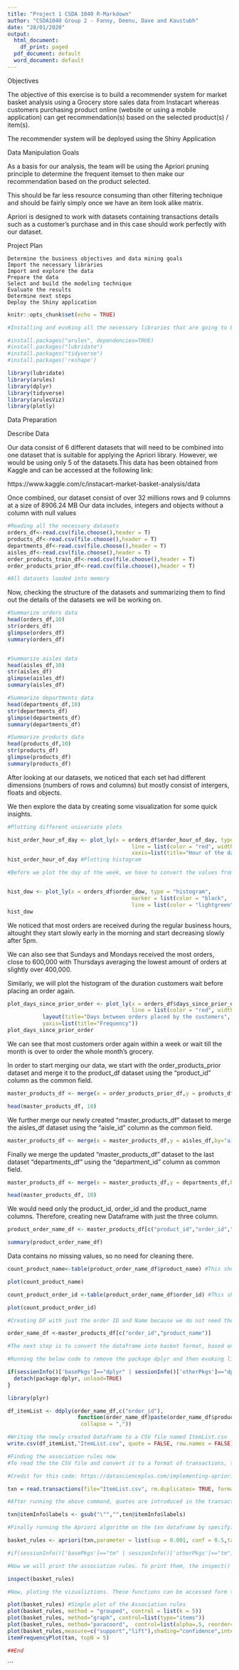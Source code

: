 ---
title: "Project 1 CSDA 1040 R-Markdown"
author: "CSDA1040 Group 2 - Fanny, Deenu, Dave and Kaustubh"
date: "28/01/2020"
output:
  html_document:
    df_print: paged
  pdf_document: default
  word_document: default
---

Objectives

The objective of this exercise is to build a recommender system for market basket analysis using a Grocery store sales data from Instacart whereas customers purchasing product online (website or using a mobile application) can get recommendation(s) based on the selected product(s) / item(s).

The recommender system will be deployed using the Shiny Application

Data Manipulation Goals

As a basis for our analysis, the team will be using the Apriori pruning principle to determine the frequent itemset to then make our recommendation based on the product selected.

This should be far less resource consuming than other filtering technique and should be fairly simply once we have an item look alike matrix.

Apriori is designed to work with datasets containing transactions details such as a customer's purchase and in this case should work perfectly with our dataset.

Project Plan

    Determine the business objectives and data mining goals
    Import the necessary libraries
    Import and explore the data
    Prepare the data
    Select and build the modeling technique
    Evaluate the results
    Determine next steps
    Deploy the Shiny application


```{r setup, include=FALSE}
knitr::opts_chunk$set(echo = TRUE)

#Installing and evoking all the necessary libraries that are going to be used for data analysis as well as for running Apriori principle (ML)

#install.packages("arules", dependencies=TRUE)
#install.packages("lubridate")
#install.packages("tidyverse")
#install.packages('reshape')

library(lubridate)
library(arules)
library(dplyr)
library(tidyverse)
library(arulesViz)
library(plotly)
```

Data Preparation

Describe Data

Our data consist of 6 different datasets that will need to be combined into one dataset that is suitable for applying the Apriori library. However, we would be using only 5 of the datasets.This data has been obtained from Kaggle and can be accessed at the following link:

https://www.kaggle.com/c/instacart-market-basket-analysis/data

Once combined, our dataset consist of over 32 millions rows and 9 columns at a size of 8906.24 MB
Our data includes, integers and objects without a column with null values

```{r}
#Reading all the necessary datasets
orders_df<-read.csv(file.choose(),header = T)
products_df<-read.csv(file.choose(),header = T)
departments_df<-read.csv(file.choose(),header = T)
aisles_df<-read.csv(file.choose(),header = T)
order_products_train_df<-read.csv(file.choose(),header = T)
order_products_prior_df<-read.csv(file.choose(),header = T)

#All datasets loaded into memory
```
Now, checking the structure of the datasets and summarizing them to find out the details of the datasets we will be working on.

```{r}

#Summarize orders data
head(orders_df,10)
str(orders_df)
glimpse(orders_df)
summary(orders_df)


#Summarize aisles data
head(aisles_df,10)
str(aisles_df)
glimpse(aisles_df)
summary(aisles_df)

#Summarize departments data
head(departments_df,10)
str(departments_df)
glimpse(departments_df)
summary(departments_df)

#Summarize products data
head(products_df,10)
str(products_df)
glimpse(products_df)
summary(products_df)
```
After looking at our datasets, we noticed that each set had different dimensions (numbers of rows and columns) but mostly consist of intergers, floats and objects.

We then explore the data by creating some visualization for some quick insights.

```{r}

#Plotting different univariate plots

hist_order_hour_of_day <- plot_ly(x = orders_df$order_hour_of_day, type = "histogram",                                            marker = list(color = "grey",
                                       line = list(color = "red", width = 2))) %>% layout(title="Distribution of orders according to hours of the day", 
                                       xaxis=list(title="Hour of the day in 24 HR",                                               yaxis=list(title="Frequency")))
hist_order_hour_of_day #Plotting histogram

#Before we plot the day of the week, we have to convert the values from numeric to categorical, i.e., 0 to Sunday, 1 to Monday...and so on.


hist_dow <- plot_ly(x = orders_df$order_dow, type = "histogram",
                                       marker = list(color = "black",
                                       line = list(color = "lightgreen", width = 2)))%>% layout(title="Distribution of orders according to the day of the week", xaxis=list(title="Day of week (0 = Sunday and so on)"))
hist_dow

```
We noticed that most orders are received during the regular business hours, altought they start slowly early in the morning and start decreasing slowly after 5pm.

We can also see that Sundays and Mondays received the most orders, close to 600,000 with Thursdays averaging the lowest amount of orders at slightly over 400,000.

Similarly, we will plot the histogram of the duration customers wait before placing an order again.

```{r}
plot_days_since_prior_order <- plot_ly(x = orders_df$days_since_prior_order,                                        type = "histogram",                                                          marker = list(color = "blue",
                                       line = list(color = "red", width = 2))) %>% 
           layout(title="Days between orders placed by the customers",                                xaxis=list(title="Number of days between orders"),
           yaxis=list(title="Frequency"))
plot_days_since_prior_order

```

We can see that most customers order again within a week or wait till the month is over to order the whole month's grocery.


In order to start merging our data, we start with the order_products_prior dataset and merge it to the product_df dataset using the "product_id" column as the common field.

```{r}

master_products_df <- merge(x = order_products_prior_df,y = products_df,by="product_id", no.dups= TRUE, incomparables = NULL, all.x = TRUE) ##Left join of Order_products_prior dataset with products_df dataset

head(master_products_df, 10)

```

We further merge our newly created "master_products_df" dataset to merge the aisles_df dataset using the "aisle_id" column as the common field.

```{r}
master_products_df <- merge(x = master_products_df,y = aisles_df,by="aisle_id", no.dups= TRUE, incomparables = NULL, all.x = TRUE)

```


Finally we merge the updated "master_products_df" dataset to the last dataset "departments_df" using the "department_id" column as common field.

```{r}
master_products_df <- merge(x = master_products_df,y = departments_df,by="department_id", no.dups= TRUE, incomparables = NULL, all.x = TRUE)

head(master_products_df, 10)
```
We would need only the product_id, order_id and the product_name columns. Therefore, creating new Dataframe with just the three column.

```{r}
product_order_name_df <- master_products_df[c("product_id","order_id","product_name")] 

summary(product_order_name_df)
```

Data contains no missing values, so no need for cleaning there.

```{r}
count_product_name<-table(product_order_name_df$product_name) #This shows how many times a particular product appears in the data set

plot(count_product_name)

count_product_order_id <-table(product_order_name_df$order_id) #This shows how many items each order has

plot(count_product_order_id)

#Creating DF with just the order ID and Name because we do not need the other columns for Apriori

order_name_df <-master_products_df[c("order_id","product_name")]

#The next step is to convert the dataframe into basket format, based on the Order_ID. New Dataframe df_itemList created below.The ddply() function checks the names of the products and pivots them into one single line separating them by commas.

#Running the below code to remove the package dplyr and then evoking library plyr because otherwise it can cause issues.

if(sessionInfo()['basePkgs']=="dplyr" | sessionInfo()['otherPkgs']=="dplyr"){
  detach(package:dplyr, unload=TRUE)
}

library(plyr)

df_itemList <- ddply(order_name_df,c("order_id"), 
                      function(order_name_df)paste(order_name_df$product_name, 
                       collapse = ","))

#Writing the newly created Dataframe to a CSV file named ItemList.csv
write.csv(df_itemList,"ItemList.csv", quote = FALSE, row.names = FALSE)

#Finding the association rules now
#To read the the CSV file and convert it to a format of transactions, the read.transactions() function is used below. This function can be accessed through the arules library evoked earlier.

#Credit for this code: https://datascienceplus.com/implementing-apriori-algorithm-in-r/

txn = read.transactions(file="ItemList.csv", rm.duplicates= TRUE, format="basket",sep=",",cols=1)

#After running the above command, quotes are introduced in the transactions, which can cause problems and should be removed. Removing the codes below.

txn@itemInfo$labels <- gsub("\"","",txn@itemInfo$labels)

#Finally running the Apriori algorithm on the txn dataframe by specifying the minimum support and confidence:

basket_rules <- apriori(txn,parameter = list(sup = 0.001, conf = 0.5,target="rules"));

#if(sessionInfo()['basePkgs']=="tm" | sessionInfo()['otherPkgs']=="tm"){detach(package:tm, unload=TRUE)}

#Now we will print the association rules. To print them, the inspect() function would be used. This function can be evoked through the arules library.

inspect(basket_rules)

#Now, ploting the vizualiztions. These functions can be accessed form the arulesViz library. 

plot(basket_rules) #Simple plot of the Association rules
plot(basket_rules, method = "grouped", control = list(k = 5)) 
plot(basket_rules, method="graph", control=list(type="items"))
plot(basket_rules, method="paracoord",  control=list(alpha=.5, reorder=TRUE))
plot(basket_rules,measure=c("support","lift"),shading="confidence",interactive=T)
itemFrequencyPlot(txn, topN = 5)

##End

```



```

